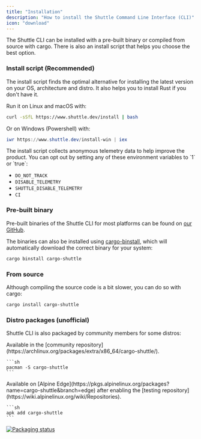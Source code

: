 ```yaml
---
title: "Installation"
description: "How to install the Shuttle Command Line Interface (CLI)"
icon: "download"
---
```


The Shuttle CLI can be installed with a pre-built binary or compiled from source with cargo.
There is also an install script that helps you choose the best option.

<Snippet file="binaries.mdx" />

### Install script (Recommended)

The install script finds the optimal alternative for installing the latest version on your OS, architecture and distro.
It also helps you to install Rust if you don't have it.

Run it on Linux and macOS with:

```sh
curl -sSfL https://www.shuttle.dev/install | bash
```

Or on Windows (Powershell) with:

```powershell
iwr https://www.shuttle.dev/install-win | iex
```

<Info>
The install script collects anonymous telemetry data to help improve the product. You can opt out by setting any of these environment variables to `1` or `true`:

- `DO_NOT_TRACK`
- `DISABLE_TELEMETRY`
- `SHUTTLE_DISABLE_TELEMETRY`
- `CI`
</Info>

### Pre-built binary

Pre-built binaries of the Shuttle CLI for most platforms can be found on [our GitHub](https://github.com/shuttle-hq/shuttle/releases/latest).

The binaries can also be installed using [cargo-binstall](https://github.com/cargo-bins/cargo-binstall),
which will automatically download the correct binary for your system:

```sh
cargo binstall cargo-shuttle
```

### From source

Although compiling the source code is a bit slower, you can do so with cargo:

```sh
cargo install cargo-shuttle
```

### Distro packages (unofficial)

Shuttle CLI is also packaged by community members for some distros:

<AccordionGroup>
  <Accordion title="Arch Linux">
    Available in the [community repository](https://archlinux.org/packages/extra/x86_64/cargo-shuttle/).

    ```sh
    pacman -S cargo-shuttle
    ```
  </Accordion>
  <Accordion title="Alpine Linux">
    Available on [Alpine Edge](https://pkgs.alpinelinux.org/packages?name=cargo-shuttle&branch=edge) after enabling the [testing repository](https://wiki.alpinelinux.org/wiki/Repositories).

    ```sh
    apk add cargo-shuttle
    ```
  </Accordion>
</AccordionGroup>

[![Packaging status](https://repology.org/badge/vertical-allrepos/cargo-shuttle.svg)](https://repology.org/project/cargo-shuttle/versions)

